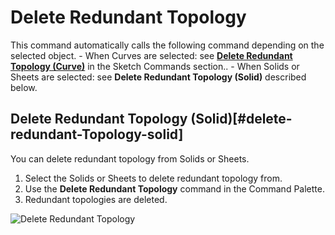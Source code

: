 
<Reference shortcut="" command="Delete Redundant Topology" button="" />

# Delete Redundant Topology

This command automatically calls the following command depending on the selected object.
    - When Curves are selected: see [**Delete Redundant Topology (Curve)**](../sketch/delete-redundant-topology#delete-redundant-topology-curve) in the Sketch Commands section..
    - When Solids or Sheets are selected: see **Delete Redundant Topology (Solid)** described below.

## Delete Redundant Topology (Solid)[#delete-redundant-Topology-solid]

You can delete redundant topology from Solids or Sheets.

1. Select the Solids or Sheets to delete redundant topology from.
2. Use the **Delete Redundant Topology** command in the Command Palette.
3. Redundant topologies are deleted.

![Delete Redundant Topology](/img/delete-redundant-topology-solid.gif)
